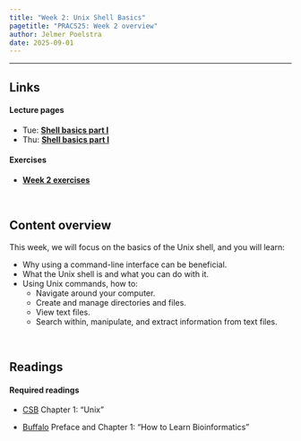 ```yaml
---
title: "Week 2: Unix Shell Basics"
pagetitle: "PRACS25: Week 2 overview"
author: Jelmer Poelstra
date: 2025-09-01
---
```


---------

## Links

#### Lecture pages

- Tue: [**Shell basics part I**](w2_01_shell.qmd)
- Thu: [**Shell basics part I**](w2_02_shell.qmd)

#### Exercises

- [**Week 2 exercises**](w2_exercises.qmd)

<br>

## Content overview

This week, we will focus on the basics of the Unix shell, and you will learn:

- Why using a command-line interface can be beneficial.
- What the Unix shell is and what you can do with it. 
- Using Unix commands, how to:
  - Navigate around your computer.
  - Create and manage directories and files.
  - View text files.
  - Search within, manipulate, and extract information from text files.

<br>

## Readings

#### Required readings

- [CSB](https://library.ohio-state.edu/record=b8624007~S7)
  Chapter 1: "Unix"

- [Buffalo](https://library.ohio-state.edu/record=b9490023~S7)
  Preface and Chapter 1: "How to Learn Bioinformatics"
